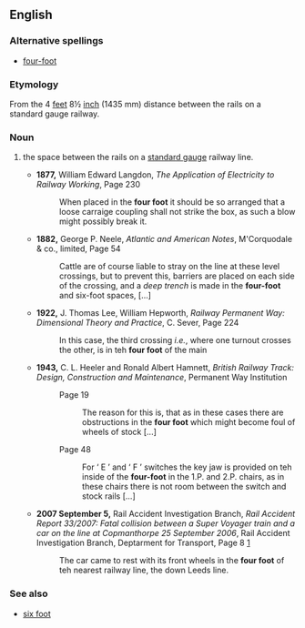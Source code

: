 ==English==

===Alternative spellings===
*[[four-foot]]

===Etymology===
From the 4 [[feet]] 8½ [[inch]] (1435 mm) distance between the rails on a standard gauge railway.

===Noun===
{{en-noun|sg=[[four]] [[foot]]|-}}

#{{rail transport|colloquial}} the space between the rails on a [[standard gauge]] railway line.
#*'''1877,''' William Edward Langdon, ''The Application of Electricity to Railway Working'',<!--publisher not known by Google Books--> Page 230
#*:When placed in the '''four foot''' it should be so arranged that a loose carraige coupling shall not strike the box, as such a blow might possibly break it.
#*'''1882,''' George P. Neele, ''Atlantic and American Notes'', M'Corquodale & co., limited, Page 54
#*:Cattle are of course liable to stray on the line at these level crossings, but to prevent this, barriers are placed on each side of the crossing, and a ''deep trench''<!--italicisation in original--> is made in the '''four-foot''' and six-foot spaces, [...]
#*'''1922,''' J. Thomas Lee, William Hepworth, ''Railway Permanent Way: Dimensional Theory and Practice'', C. Sever, Page 224
#*:In this case, the third crossing ''i.e.'', where one turnout crosses the other, is in teh '''four foot''' of the main
#*'''1943,''' C. L. Heeler and Ronald Albert Hamnett, ''British Railway Track: Design, Construction and Maintenance'', Permanent Way Institution
#*:Page 19
#*::The reason for this is, that as in these cases there are obstructions in the '''four foot''' which might become foul of wheels of stock [...]
#*:Page 48
#*::For ‘ E ’ and ‘ F ’ switches the key jaw is provided on teh inside of the '''four-foot''' in the 1.P. and 2.P. chairs, as in these chairs there is not room between the switch and stock rails [...]
#*'''2007 September 5,''' Rail Accident Investigation Branch, ''Rail Accident Report 33/2007: Fatal collision between a Super Voyager train and a car on the line at Copmanthorpe 25 September 2006'', Rail Accident Investigation Branch, Deptarment for Transport, Page 8 [http://www.raib.gov.uk/cms_resources/070905_R332007_Copmanthorpe.pdf]
#*:The car came to rest with its front wheels in the '''four foot'''<!--italicised in original as a link to appendix only--> of teh nearest railway line, the down Leeds line.

===See also===
*[[six foot]]